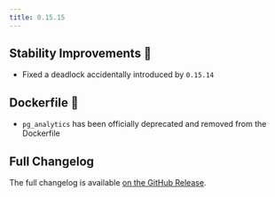 ```yaml
---
title: 0.15.15
---
```


## Stability Improvements 💪

- Fixed a deadlock accidentally introduced by `0.15.14`

## Dockerfile 🐳

- `pg_analytics` has been officially deprecated and removed from the Dockerfile

## Full Changelog

The full changelog is available [on the GitHub Release](https://github.com/paradedb/paradedb/releases/tag/v0.15.15).
